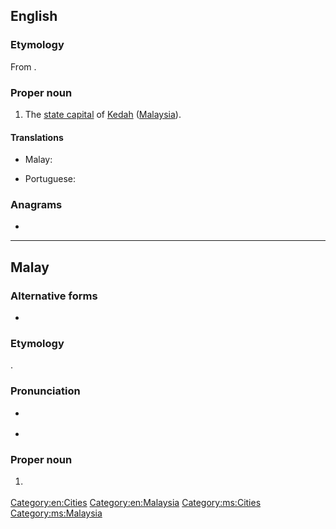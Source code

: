 ==English==

===Etymology===
From {{etyl|ms|en}} {{m|ms|Alor Setar}}.

===Proper noun===
{{en-proper noun|head=Alor Setar}}

# The [[state capital]] of [[Kedah]] ([[Malaysia]]).

====Translations====
{{trans-top|capital of Kedah}}
* Malay: {{t|ms|Alor Setar}}
{{trans-mid}}
* Portuguese: {{t|pt|Alor Star|f}}
{{trans-bottom}}

===Anagrams===
* {{anagrams|en|a=aaelorrst|Alatorres}}

[[Category:en:Cities]]
[[Category:en:Malaysia]]

----

==Malay==

===Alternative forms===
* {{l|ms|Alor Star}}

===Etymology===
{{compound|alor|gloss1=river|setar|lang=ms}}.

===Pronunciation===
* {{a|Johor-Selangor}} {{IPA|/alo(r) səta(r)/|lang=ms}}
* {{a|Riau-Lingga}} {{IPA|/alʊ(r) səta(r)/|lang=ms}}

===Proper noun===
{{head|ms|proper noun|head=[[alor|Alor]] [[Setar]]}}

# {{l|en|Alor Setar}} {{qualifier|capital of Kedah}}

[[Category:ms:Cities]]
[[Category:ms:Malaysia]]